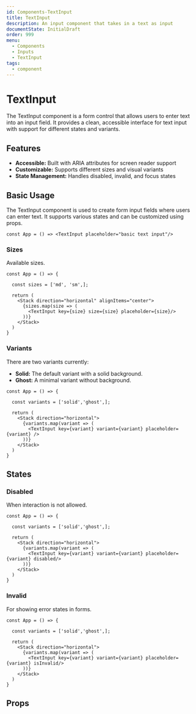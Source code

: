 ```yaml
---
id: Components-TextInput
title: TextInput
description: An input component that takes in a text as input
documentState: InitialDraft
order: 999
menu:
  - Components
  - Inputs
  - TextInput
tags:
  - component
---
```


# TextInput

The TextInput component is a form control that allows users to enter text into
an input field. It provides a clean, accessible interface for text input with
support for different states and variants.

## Features

- **Accessible:** Built with ARIA attributes for screen reader support
- **Customizable:** Supports different sizes and visual variants
- **State Management:** Handles disabled, invalid, and focus states

## Basic Usage

The TextInput component is used to create form input fields where users can enter text. It supports various states and can be customized using props.

```jsx-live
const App = () => <TextInput placeholder="basic text input"/>
```

### Sizes

Available sizes.

```jsx-live
const App = () => {

  const sizes = ['md', 'sm',];

  return (
    <Stack direction="horizontal" alignItems="center">
      {sizes.map(size => (
        <TextInput key={size} size={size} placeholder={size}/>
      ))}
    </Stack>
  )
}
```

### Variants

There are two variants currently:
- **Solid:** The default variant with a solid background.
- **Ghost:** A minimal variant without background.


```jsx-live
const App = () => {

  const variants = ['solid','ghost',];

  return (
    <Stack direction="horizontal">
      {variants.map(variant => (
        <TextInput key={variant} variant={variant} placeholder={variant} />
      ))}
    </Stack>
  )
}
```

## States

### Disabled

When interaction is not allowed.

```jsx-live
const App = () => {

  const variants = ['solid','ghost',];

  return (
    <Stack direction="horizontal">
      {variants.map(variant => (
        <TextInput key={variant} variant={variant} placeholder={variant} disabled/>
      ))}
    </Stack>
  )
}
```

### Invalid

For showing error states in forms.

```jsx-live
const App = () => {

  const variants = ['solid','ghost',];

  return (
    <Stack direction="horizontal">
      {variants.map(variant => (
        <TextInput key={variant} variant={variant} placeholder={variant} isInvalid/>
      ))}
    </Stack>
  )
}
```

## Props

<PropTable id="TextInput" />
